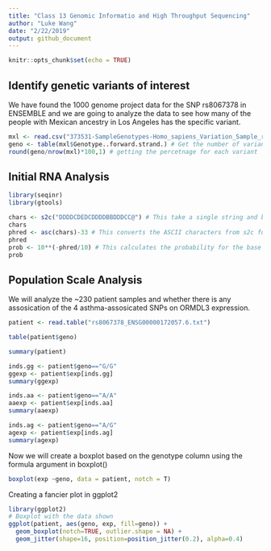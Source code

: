 ```yaml
---
title: "Class 13 Genomic Informatio and High Throughput Sequencing"
author: "Luke Wang"
date: "2/22/2019"
output: github_document
---
```


```r
knitr::opts_chunk$set(echo = TRUE)
```

## Identify genetic variants of interest

We have found the 1000 genome project data for the SNP rs8067378 in ENSEMBLE and we are going to analyze the data to see how many of the people with Mexican ancestry in Los Angeles has the specific variant.

```r
mxl <- read.csv("373531-SampleGenotypes-Homo_sapiens_Variation_Sample_rs8067378.csv")
geno <- table(mxl$Genotype..forward.strand.) # Get the number of variants for each genotype variant from the csv file
round(geno/nrow(mxl)*100,1) # getting the percetnage for each variant
```

## Initial RNA Analysis

```r
library(seqinr)
library(gtools)

chars <- s2c("DDDDCDEDCDDDDBBDDDCC@") # This take a single string and breaks it in to individual characters
chars
phred <- asc(chars)-33 # This converts the ASCII characters from s2c function to numerical value
phred
prob <- 10**(-phred/10) # This calculates the probability for the base call
prob
```

## Population Scale Analysis

We will analyze the ~230 patient samples and whether there is any assosication of the 4 asthma-assosicated SNPs on ORMDL3 expression.

```r
patient <- read.table("rs8067378_ENSG00000172057.6.txt")

table(patient$geno)

summary(patient)

inds.gg <- patient$geno=="G/G"
ggexp <- patient$exp[inds.gg]
summary(ggexp)


```
```r
inds.aa <- patient$geno=="A/A"
aaexp <- patient$exp[inds.aa]
summary(aaexp)
```

```r
inds.ag <- patient$geno=="A/G"
agexp <- patient$exp[inds.ag]
summary(agexp)
```

Now we will create a boxplot based on the genotype column using the formula argument in boxplot()
```r
boxplot(exp ~geno, data = patient, notch = T)
```

Creating a fancier plot in ggplot2

```r
library(ggplot2)
# Boxplot with the data shown
ggplot(patient, aes(geno, exp, fill=geno)) + 
  geom_boxplot(notch=TRUE, outlier.shape = NA) + 
  geom_jitter(shape=16, position=position_jitter(0.2), alpha=0.4)
```

